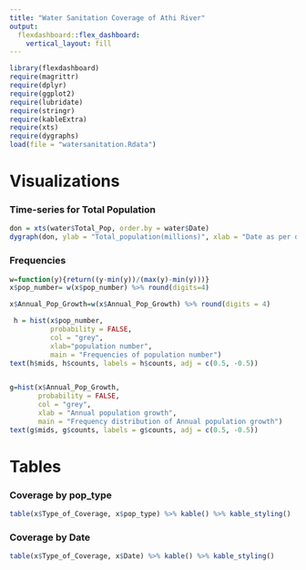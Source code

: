 ---
title: "Water Sanitation Coverage of Athi River"
output: 
  flexdashboard::flex_dashboard:
    vertical_layout: fill
---

```{r setup, include=FALSE, message=FALSE, echo=FALSE}
library(flexdashboard)
require(magrittr)
require(dplyr)
require(ggplot2)
require(lubridate)
require(stringr)
require(kableExtra)
require(xts)
require(dygraphs)
load(file = "watersanitation.Rdata")
```



Visualizations {data-icon="fa-bar-chart"}
===================================== 
    
### Time-series for Total Population
    
```{r}
don = xts(water$Total_Pop, order.by = water$Date)
dygraph(don, ylab = "Total_population(millions)", xlab = "Date as per day 1")
```
    
### Frequencies

```{r}
w=function(y){return((y-min(y))/(max(y)-min(y)))}
x$pop_number= w(x$pop_number) %>% round(digits=4)

x$Annual_Pop_Growth=w(x$Annual_Pop_Growth) %>% round(digits = 4)

 h = hist(x$pop_number, 
          probability = FALSE,
          col = "grey", 
          xlab="population number", 
          main = "Frequencies of population number")
text(h$mids, h$counts, labels = h$counts, adj = c(0.5, -0.5))


g=hist(x$Annual_Pop_Growth, 
       probability = FALSE, 
       col = "grey", 
       xlab = "Annual population growth", 
       main = "Frequency distribution of Annual population growth")
text(g$mids, g$counts, labels = g$counts, adj = c(0.5, -0.5))
```

   
Tables {data-icon="fa-table"}
=====================================     
### Coverage by pop_type
    
```{r}
table(x$Type_of_Coverage, x$pop_type) %>% kable() %>% kable_styling()
```
     
### Coverage by Date

```{r}
table(x$Type_of_Coverage, x$Date) %>% kable() %>% kable_styling()
```